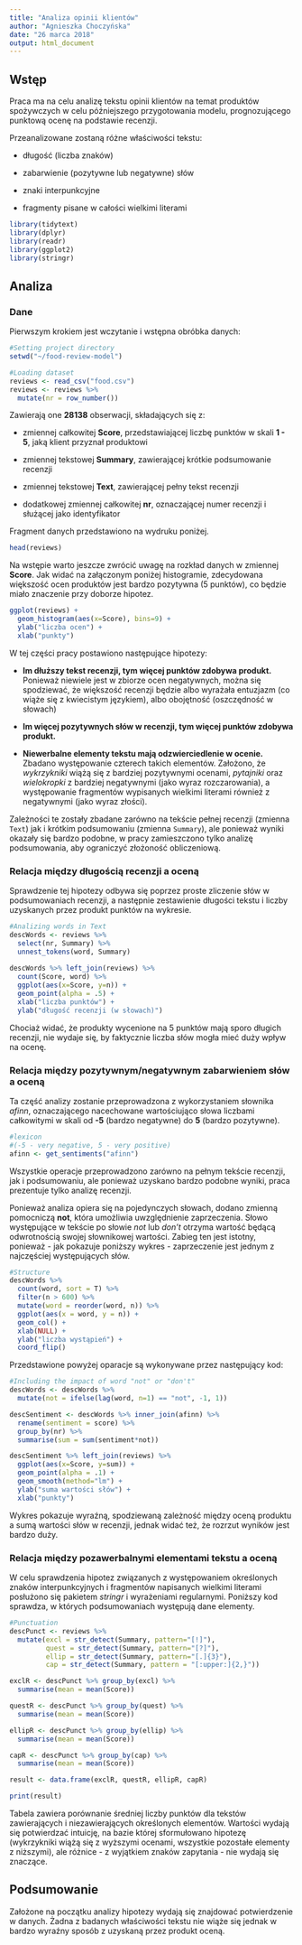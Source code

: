 ```yaml
---
title: "Analiza opinii klientów"
author: "Agnieszka Choczyńska"
date: "26 marca 2018"
output: html_document
---
```


## Wstęp

Praca ma na celu analizę tekstu opinii klientów na temat produktów spożywczych w celu późniejszego przygotowania modelu, prognozującego punktową ocenę na podstawie recenzji.

Przeanalizowane zostaną różne właściwości tekstu:

- długość (liczba znaków)

- zabarwienie (pozytywne lub negatywne) słów

- znaki interpunkcyjne

- fragmenty pisane w całości wielkimi literami


```r
library(tidytext)
library(dplyr)
library(readr)
library(ggplot2)
library(stringr)
```

## Analiza

### Dane

Pierwszym krokiem jest wczytanie i wstępna obróbka danych:
```r
#Setting project directory
setwd("~/food-review-model")

#Loading dataset
reviews <- read_csv("food.csv")
reviews <- reviews %>%
  mutate(nr = row_number())

```

Zawierają one **28138** obserwacji, składających się z:

- zmiennej całkowitej **Score**, przedstawiającej liczbę punktów w skali **1 - 5**, jaką klient przyznał produktowi

- zmiennej tekstowej **Summary**, zawierającej krótkie podsumowanie recenzji

- zmiennej tekstowej **Text**, zawierającej pełny tekst recenzji

- dodatkowej zmiennej całkowitej **nr**, oznaczającej numer recenzji i służącej jako identyfikator

Fragment danych przedstawiono na wydruku poniżej.

```r
head(reviews)
```

Na wstępie warto jeszcze zwrócić uwagę na rozkład danych w zmiennej **Score**. Jak widać na załączonym poniżej histogramie, zdecydowana większość ocen produktów jest bardzo pozytywna (5 punktów), co będzie miało znaczenie przy doborze hipotez.

```r
ggplot(reviews) +
  geom_histogram(aes(x=Score), bins=9) +
  ylab("liczba ocen") +
  xlab("punkty")
```


W tej części pracy postawiono następujące hipotezy:

- **Im dłuższy tekst recenzji, tym więcej punktów zdobywa produkt.** Ponieważ niewiele jest w zbiorze ocen negatywnych, można się spodziewać, że większość recenzji będzie albo wyrażała entuzjazm (co wiąże się z kwiecistym językiem), albo obojętność (oszczędność w słowach)

- **Im więcej pozytywnych słów w recenzji, tym więcej punktów zdobywa produkt.** 

- **Niewerbalne elementy tekstu mają odzwierciedlenie w ocenie.** Zbadano występowanie czterech takich elementów. Założono, że *wykrzykniki* wiążą się z bardziej pozytywnymi ocenami, *pytajniki* oraz *wielokropki* z bardziej negatywnymi (jako wyraz rozczarowania), a występowanie fragmentów wypisanych wielkimi literami również z negatywnymi (jako wyraz złości). 


Zależności te zostały zbadane zarówno na tekście pełnej recenzji (zmienna `Text`) jak i krótkim podsumowaniu (zmienna `Summary`), ale ponieważ wyniki okazały się bardzo podobne, w pracy zamieszczono tylko analizę podsumowania, aby ograniczyć złożoność obliczeniową.



### Relacja między długością recenzji a oceną


Sprawdzenie tej hipotezy odbywa się poprzez proste zliczenie słów w podsumowaniach recenzji, a następnie zestawienie długości tekstu i liczby uzyskanych przez produkt punktów na wykresie.

```r
#Analizing words in Text
descWords <- reviews %>%
  select(nr, Summary) %>%
  unnest_tokens(word, Summary)
  
descWords %>% left_join(reviews) %>%
  count(Score, word) %>%
  ggplot(aes(x=Score, y=n)) +
  geom_point(alpha = .5) +
  xlab("liczba punktów") +
  ylab("długość recenzji (w słowach)")
```

Chociaż widać, że produkty wycenione na 5 punktów mają sporo długich recenzji, nie wydaje się, by faktycznie liczba słów mogła mieć duży wpływ na ocenę.



### Relacja między pozytywnym/negatywnym zabarwieniem słów a oceną


Ta część analizy zostanie przeprowadzona z wykorzystaniem słownika *afinn*, oznaczającego nacechowane wartościująco słowa liczbami całkowitymi w skali od **-5** (bardzo negatywne) do **5** (bardzo pozytywne). 

```r
#lexicon
#(-5 - very negative, 5 - very positive)
afinn <- get_sentiments("afinn")
```

Wszystkie operacje przeprowadzono zarówno na pełnym tekście recenzji, jak i podsumowaniu, ale ponieważ uzyskano bardzo podobne wyniki, praca prezentuje tylko analizę recenzji.

Ponieważ analiza opiera się na pojedynczych słowach, dodano zmienną pomocniczą **not**, która umożliwia uwzględnienie zaprzeczenia. Słowo występujące w tekście po słowie *not* lub *don't* otrzyma wartość będącą odwrotnością swojej słownikowej wartości. Zabieg ten jest istotny, ponieważ - jak pokazuje poniższy wykres - zaprzeczenie jest jednym z najczęściej występujących słów.

```r

#Structure
descWords %>%
  count(word, sort = T) %>%
  filter(n > 600) %>%
  mutate(word = reorder(word, n)) %>%
  ggplot(aes(x = word, y = n)) +
  geom_col() + 
  xlab(NULL) +
  ylab("liczba wystąpień") +
  coord_flip()
```

Przedstawione powyżej oparacje są wykonywane przez następujący kod:
```r
#Including the impact of word "not" or "don't"
descWords <- descWords %>%
  mutate(not = ifelse(lag(word, n=1) == "not", -1, 1))

descSentiment <- descWords %>% inner_join(afinn) %>%
  rename(sentiment = score) %>%
  group_by(nr) %>%
  summarise(sum = sum(sentiment*not))

descSentiment %>% left_join(reviews) %>%
  ggplot(aes(x=Score, y=sum)) +
  geom_point(alpha = .1) +
  geom_smooth(method="lm") +
  ylab("suma wartości słów") +
  xlab("punkty")

```

Wykres pokazuje wyraźną, spodziewaną zależność między oceną produktu a sumą wartości słów w recenzji, jednak widać też, że rozrzut wyników jest bardzo duży.



### Relacja między pozawerbalnymi elementami tekstu a oceną


W celu sprawdzenia hipotez związanych z występowaniem określonych znaków interpunkcyjnych i fragmentów napisanych wielkimi literami posłużono się pakietem *stringr* i wyrażeniami regularnymi. Poniższy kod sprawdza, w których podsumowaniach występują dane elementy.

```r
#Punctuation
descPunct <- reviews %>%
  mutate(excl = str_detect(Summary, pattern="[!]"),
         quest = str_detect(Summary, pattern="[?]"),
         ellip = str_detect(Summary, pattern="[.]{3}"),
         cap = str_detect(Summary, pattern = "[:upper:]{2,}"))

exclR <- descPunct %>% group_by(excl) %>%
  summarise(mean = mean(Score))

questR <- descPunct %>% group_by(quest) %>%
  summarise(mean = mean(Score))

ellipR <- descPunct %>% group_by(ellip) %>%
  summarise(mean = mean(Score))

capR <- descPunct %>% group_by(cap) %>%
  summarise(mean = mean(Score))

result <- data.frame(exclR, questR, ellipR, capR)

print(result)

```

Tabela zawiera porównanie średniej liczby punktów dla tekstów zawierających i niezawierających określonych elementów. Wartości wydają się potwierdzać intuicję, na bazie której sformułowano hipotezę (wykrzykniki wiążą się z wyższymi ocenami, wszystkie pozostałe elementy z niższymi), ale różnice - z wyjątkiem znaków zapytania - nie wydają się znaczące.



## Podsumowanie


Założone na początku analizy hipotezy wydają się znajdować potwierdzenie w danych. Żadna z badanych właściwości tekstu nie wiąże się jednak w bardzo wyraźny sposób z uzyskaną przez produkt oceną.